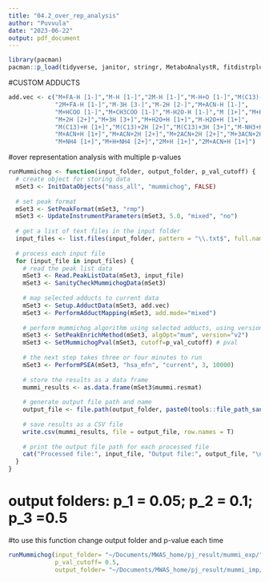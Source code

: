 ```yaml
---
title: "04.2_over_rep_analysis"
author: "Puvvula"
date: "2023-06-22"
output: pdf_document
---
```


```r
library(pacman)
pacman::p_load(tidyverse, janitor, stringr, MetaboAnalystR, fitdistrplus, RJSONIO)
```

#CUSTOM ADDUCTS
```r
add.vec <- c("M+FA-H [1-]","M-H [1-]","2M-H [1-]","M-H+O [1-]","M(C13)-H [1-]",
             "2M+FA-H [1-]","M-3H [3-]","M-2H [2-]","M+ACN-H [1-]",
             "M+HCOO [1-]","M+CH3COO [1-]","M-H2O-H [1-]","M [1+]","M+H [1+]",
             "M+2H [2+]","M+3H [3+]","M+H2O+H [1+]","M-H2O+H [1+]",
             "M(C13)+H [1+]","M(C13)+2H [2+]","M(C13)+3H [3+]","M-NH3+H [1+]",
             "M+ACN+H [1+]","M+ACN+2H [2+]","M+2ACN+2H [2+]","M+3ACN+2H [2+]",
             "M+NH4 [1+]","M+H+NH4 [2+]","2M+H [1+]","2M+ACN+H [1+]")
```

#over representation analysis with multiple p-values
```r
runMummichog <- function(input_folder, output_folder, p_val_cutoff) {
  # create object for storing data
  mSet3 <- InitDataObjects("mass_all", "mummichog", FALSE)
  
  # set peak format
  mSet3 <- SetPeakFormat(mSet3, "rmp")
  mSet3 <- UpdateInstrumentParameters(mSet3, 5.0, "mixed", "no")
  
  # get a list of text files in the input folder
  input_files <- list.files(input_folder, pattern = "\\.txt$", full.names = TRUE)
  
  # process each input file
  for (input_file in input_files) {
    # read the peak list data
    mSet3 <- Read.PeakListData(mSet3, input_file)
    mSet3 <- SanityCheckMummichogData(mSet3)
    
    # map selected adducts to current data
    mSet3 <- Setup.AdductData(mSet3, add.vec)
    mSet3 <- PerformAdductMapping(mSet3, add.mode="mixed")
    
    # perform mummichog algorithm using selected adducts, using version 2 of the mummichog algorithm
    mSet3 <- SetPeakEnrichMethod(mSet3, algOpt="mum", version="v2")
    mSet3 <- SetMummichogPval(mSet3, cutoff=p_val_cutoff) # pval
    
    # the next step takes three or four minutes to run
    mSet3 <- PerformPSEA(mSet3, "hsa_mfn", "current", 3, 10000)
    
    # store the results as a data frame
    mummi_results <- as.data.frame(mSet3$mummi.resmat)
    
    # generate output file path and name
    output_file <- file.path(output_folder, paste0(tools::file_path_sans_ext(basename(input_file)), ".csv"))
    
    # save results as a CSV file
    write.csv(mummi_results, file = output_file, row.names = T)
    
    # print the output file path for each processed file
    cat("Processed file:", input_file, "Output file:", output_file, "\n")
  }    
}
```

# output folders: p_1 = 0.05; p_2 = 0.1; p_3 =0.5
#to use this function change output folder and p-value each time
```r
runMummichog(input_folder= "~/Documents/MWAS_home/pj_result/mummi_exp/",
             p_val_cutoff= 0.5,
             output_folder= "~/Documents/MWAS_home/pj_result/mummi_imp/p_3/")
```

